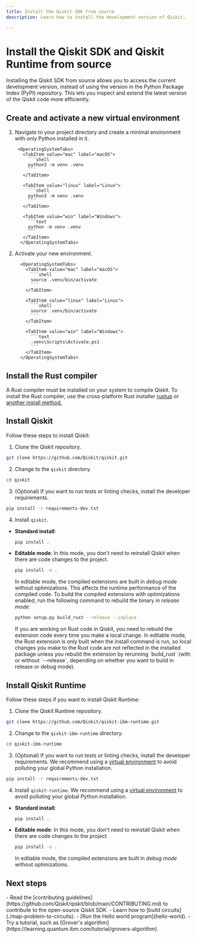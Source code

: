 ```yaml
---
title: Install the Qiskit SDK from source
description: Learn how to install the development version of Qiskit.

---
```

# Install the Qiskit SDK and Qiskit Runtime from source

Installing the Qiskit SDK from source allows you to access the current development version, instead of using the version in the Python Package Index (PyPI) repository. This lets you inspect and extend the latest version of the Qiskit code more efficiently.

## Create and activate a new virtual environment

1. Navigate to your project directory and create a minimal environment with only Python installed in it.

        <OperatingSystemTabs>
          <TabItem value="mac" label="macOS">
            ```shell
            python3 -m venv .venv
            ```
          </TabItem>

          <TabItem value="linux" label="Linux">
            ```shell
            python3 -m venv .venv
            ```
          </TabItem>

          <TabItem value="win" label="Windows">
            ```text
            python -m venv .venv
            ```
          </TabItem>
         </OperatingSystemTabs>

1. Activate your new environment.

         <OperatingSystemTabs>
           <TabItem value="mac" label="macOS">
             ```shell
             source .venv/bin/activate
             ```
           </TabItem>

           <TabItem value="linux" label="Linux">
             ```shell
             source .venv/bin/activate
             ```
           </TabItem>

           <TabItem value="win" label="Windows">
             ```text
             .venv\Scripts\Activate.ps1
             ```
           </TabItem>
         </OperatingSystemTabs>

## Install the Rust compiler

A Rust compiler must be installed on your system to compile Qiskit. To install the Rust compiler, use the cross-platform Rust installer [rustup](https://rustup.rs/) or [another install method.](https://forge.rust-lang.org/infra/other-installation-methods.html)

## Install Qiskit

Follow these steps to install Qiskit:

1. Clone the Qiskit repository.

```bash
git clone https://github.com/Qiskit/qiskit.git
```

2. Change to the `qiskit` directory.

```bash
cd qiskit
```

3. (Optional) If you want to run tests or linting checks, install the developer requirements.

```bash
pip install -r requirements-dev.txt
```

4. Install `qiskit`.

  * **Standard install**:

    ```bash
    pip install .
    ```

  * **Editable mode**: In this mode, you don't need to reinstall Qiskit when there are code changes to the project.

    ```bash
    pip install -e .
    ```

    In editable mode, the compiled extensions are built in _debug mode_ without optimizations. This affects the runtime performance of the compiled code. To build the compiled extensions with optimizations enabled, run the following command to rebuild the binary in _release mode_:

    ```bash
    python setup.py build_rust --release --inplace
    ```

    <Admonition type="note">
    If you are working on Rust code in Qiskit, you need to rebuild the extension code every time you make a local change. In editable mode, the Rust extension is only built when the install command is run, so local changes you make to the Rust code are not reflected in the installed package unless you rebuild the extension by rerunning `build_rust` (with or without `--release`, depending on whether you want to build in release or debug mode).
    </Admonition>

## Install Qiskit Runtime

Follow these steps if you want to install Qiskit Runtime:

1. Clone the Qiskit Runtime repository.

```bash
git clone https://github.com/Qiskit/qiskit-ibm-runtime.git
```

2. Change to the `qiskit-ibm-runtime` directory.

```bash
cd qiskit-ibm-runtime
```

3. (Optional) If you want to run tests or linting checks, install the developer requirements. We recommend using a [virtual environment](https://docs.python.org/3/library/venv.html) to avoid polluting your global Python installation.

```bash
pip install -r requirements-dev.txt
```

4. Install `qiskit-runtime`. We recommend using a [virtual environment](https://docs.python.org/3/library/venv.html) to avoid polluting your global Python installation.

  * **Standard install**:

    ```bash
    pip install .
    ```

  * **Editable mode**: In this mode, you don't need to reinstall Qiskit when there are code changes to the project.

    ```bash
    pip install -e .
    ```

    In editable mode, the compiled extensions are built in _debug mode_ without optimizations.


## Next steps

<Admonition type="tip" title="Recommendations">
  - Read the [contributing guidelines](https://github.com/Qiskit/qiskit/blob/main/CONTRIBUTING.md) to contribute to the open-source Qiskit SDK.
  - Learn how to [build circuits](./map-problem-to-circuits).
  - [Run the Hello world program](hello-world).
  - Try a tutorial, such as [Grover's algorithm](https://learning.quantum.ibm.com/tutorial/grovers-algorithm).
</Admonition>
